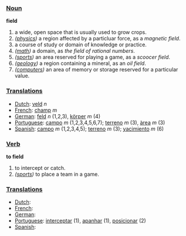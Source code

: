 === [[Noun]] ===

'''field'''

#a wide, open space that is usually used to grow crops.
#''([[physics]])'' a region affected by a particluar force, as a ''magnetic field''.
#a course of study or domain of knowledge or practice.
#''([[math]])'' a domain, as ''the field of rational numbers''.
#''([[sports]])'' an area reserved for playing a game, as a ''scoocer field''.
#''([[geology]])'' a region containing a mineral, as an ''oil field''.
#''([[computers]])'' an area of memory or storage reserved for a particular value.

=== [[Translations]] ===
*[[Dutch]]: [[veld]] ''n''
*[[French]]: [[champ]] ''m''
*[[German]]: [[feld]] ''n'' (1,2,3), [[körper]] ''m'' (4)
*[[Portuguese]]: [[campo]] ''m'' (1,2,3,4,5,6,7); [[terreno]] ''m'' (3), [[àrea]] ''m'' (3)
*[[Spanish]]: [[campo]] ''m'' (1,2,3,4,5); [[terreno]] ''m'' (3); [[yacimiento]] ''m'' (6)

=== [[Verb]] ===

'''to field'''

#to intercept or catch.
#''([[sports]])'' to place a team in a game.

=== [[Translations]] ===
*[[Dutch]]:
*[[French]]:
*[[German]]:
*[[Portuguese]]: [[interceptar]] (1), [[apanhar]] (1), [[posicionar]] (2)
*[[Spanish]]:
